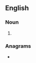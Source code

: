 {{also|Riels}}
==English==

===Noun===
{{head|en|noun form}}

# {{plural of|riel|lang=en}}

===Anagrams===
* {{anagrams|en|a=eilrs|Ilers|Isler|Reils|Siler|liers|lires|riles|slier}}